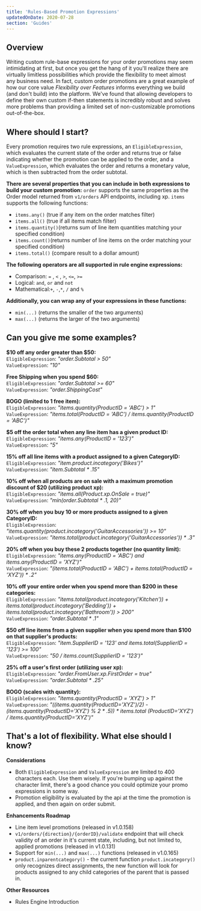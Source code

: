 ```yaml
---
title: 'Rules-Based Promotion Expressions'
updatedOnDate: 2020-07-28
section: 'Guides'
---
```



## Overview

Writing custom rule-base expressions for your order promotions may seem intimidating at first, but once you get the hang of it you'll realize there are virtually limitless possibilities which provide the flexibility to meet almost any business need. In fact, custom order promotions are a great example of how our core value <Link to="/blog/flexibility-over-features">*Flexibility over Features*</Link> informs everything we build (and don't build) into the platform. We've found that allowing developers to define their own custom if-then statements is incredibly robust and solves more problems than providing a limited set of non-customizable promotions out-of-the-box.

## Where should I start?

Every promotion requires two rule expressions, an `EligibleExpression`, which evaluates the current state of the order and returns true or false indicating whether the promotion can be applied to the order, and a `ValueExpression`, which evaluates the order and returns a monetary value, which is then subtracted from the order subtotal.

**There are several properties that you can include in both expressions to build your custom promotion:**
`order` supports the same properties as the Order model returned from `v1/orders` API endpoints, including xp.
`items` supports the following functions:
 - `items.any()` (true if any item on the order matches filter)
 - `items.all()` (true if all items match filter)
 - `items.quantity()`(returns sum of line item quantities matching your specified condition)
 - `items.count()`(returns number of line items on the order matching your specified condition)
 - `items.total()` (compare result to a dollar amount)

**The following operators are all supported in rule engine expressions:**
-  Comparison: `=` ,  `<` ,  `>`,  `<=`,  `>=`  
-  Logical: `and`,  `or`  and  `not`
-  Mathematical:`+`,  `-`,`*`, `/` and `%` 

**Additionally, you can wrap any of your expressions in these functions:**
- `min(...)` (returns the smaller of the two arguments)
- `max(...)` (returns the larger of the two arguments)

##  Can you give me some examples?

**$10 off any order greater than $50:**  
`EligibleExpression`: *"order.Subtotal > 50"*  
`ValueExpression`: *"10"*

**Free Shipping when you spend $60:**  
`EligibleExpression`: *"order.Subtotal >= 60"*  
`ValueExpression`: *"order.ShippingCost"*

**BOGO (limited to 1 free item):**  
`EligibleExpression`: *"items.quantity(ProductID = 'ABC') > 1"*  
`ValueExpression`: *"items.total(ProductID = 'ABC') / items.quantity(ProductID = 'ABC')"*  

**$5 off the order total when any line item has a given product ID:**  
`EligibleExpression`: *"items.any(ProductID = '123')"*  
`ValueExpression`: *"5"*

**15% off all line items with a product assigned to a given CategoryID:**    
`EligibleExpression`: *"item.product.incategory('Bikes')"*  
`ValueExpression`: *"item.Subtotal \* .15"*

**10% off when all products are on sale with a maximum promotion discount of $20 (utilizing product xp):**  
`EligibleExpression`: *"items.all(Product.xp.OnSale = true)"*  
`ValueExpression`: *"min(order.Subtotal \* .1, 20)"*

**30% off when you buy 10 or more products assigned to a given CategoryID:**  
`EligibleExpression`: *"items.quantity(product.incategory('GuitarAccessories')) >= 10"*  
`ValueExpression`: *"items.total(product.incategory('GuitarAccessories')) \* .3"*

**20% off when you buy these 2 products together (no quantity limit):**  
`EligibleExpression`: *"items.any(ProductID = 'ABC')  and items.any(ProductID = 'XYZ')"*  
`ValueExpression`: *"(items.total(ProductID = 'ABC') + items.total(ProductID = 'XYZ')) \* .2"*

**10% off your entire order when you spend more than $200 in these categories:**  
`EligibleExpression`: *"items.total(product.incategory('Kitchen')) + items.total(product.incategory('Bedding')) + items.total(product.incategory('Bathroom')) > 200"*  
`ValueExpression`: *"order.Subtotal \* .1"*

**$50 off line items from a given supplier when you spend more than $100 on that supplier's products:**  
`EligibleExpression`: *"item.SupplierID = '123' and items.total(SupplierID = '123') >= 100"*  
`ValueExpression`: *"50 / items.count(SupplierID = '123')"*

**25% off a user's first order (utilizing user xp):**  
`EligibleExpression`: *"order.FromUser.xp.FirstOrder = true"*  
`ValueExpression`: *"order.Subtotal \* .25"*

**BOGO (scales with quantity):**  
`EligibleExpression`: *"items.quantity(ProductID = 'XYZ') > 1"*  
`ValueExpression`: *"((items.quantity(ProductID='XYZ')/2) - (items.quantity(ProductID='XYZ') % 2 \* .5)) \* items.total (ProductID='XYZ') / items.quantity(ProductID='XYZ')"*

## That's a lot of flexibility. What else should I know?

**Considerations**
 - Both `EligibleExpression` and `ValueExpression` are limited to 400 characters each. Use them wisely. If you're bumping up against the character limit, there's a good chance you could optimize your promo expressions in some way. 
 - Promotion eligibility is evaluated by the api at the time the promotion is applied, and then again on order submit.

**Enhancements Roadmap**
 - <Link to="/blog/line-item-promos">Line item level promotions</Link> (<Link to="/release-notes/v1.0.158">released in v1.0.158</Link>)
  - `v1/orders/{direction}/{orderID}/validate` <Link to="/api-reference/orders-and-fulfillment/orders/validate">endpoint</Link> that will check validity of an order in it's current state, including, but not limited to, applied promotions (<Link to="/release-notes/v1.0.131">released in v1.0.131</Link>)
 - Support for `min(...)` and `max(...)` functions (<Link to="/release-notes/v1.0.165">released in v1.0.165</Link>)
 - `product.inparentcategory()` - the current function `product.incategory()` only recognizes direct assignments, the new function will look for products assigned to any child categories of the parent that is passed in.

**Other Resources**
- <Link to="/blog/rules-engine-has-arrived">Rules Engine Introduction</Link>
